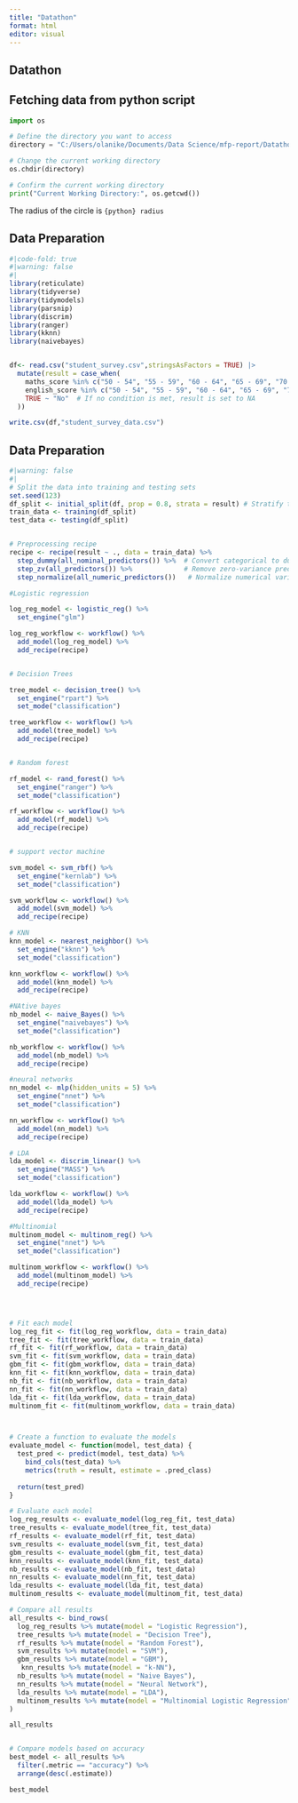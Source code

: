 ```yaml
---
title: "Datathon"
format: html
editor: visual
---
```


## Datathon


## Fetching data from python script

```python
import os

# Define the directory you want to access
directory = "C:/Users/olanike/Documents/Data Science/mfp-report/Datathon_2024"

# Change the current working directory
os.chdir(directory)

# Confirm the current working directory
print("Current Working Directory:", os.getcwd())

```

The radius of the circle is `{python} radius`


## Data Preparation

```r
#|code-fold: true
#|warning: false
#|
library(reticulate)
library(tidyverse)
library(tidymodels)
library(parsnip)
library(discrim)
library(ranger)
library(kknn)
library(naivebayes)


df<- read.csv("student_survey.csv",stringsAsFactors = TRUE) |>
  mutate(result = case_when(
    maths_score %in% c("50 - 54", "55 - 59", "60 - 64", "65 - 69", "70 - 75", "80 - 100") ~ "Yes",
    english_score %in% c("50 - 54", "55 - 59", "60 - 64", "65 - 69", "70 - 75", "80 - 100") ~ "Yes",
    TRUE ~ "No"  # If no condition is met, result is set to NA
  ))

write.csv(df,"student_survey_data.csv")
```

## Data Preparation

```r
#|warning: false
#|
# Split the data into training and testing sets
set.seed(123)
df_split <- initial_split(df, prop = 0.8, strata = result) # Stratify to maintain class balance
train_data <- training(df_split)
test_data <- testing(df_split)


# Preprocessing recipe
recipe <- recipe(result ~ ., data = train_data) %>%
  step_dummy(all_nominal_predictors()) %>%  # Convert categorical to dummy variables
  step_zv(all_predictors()) %>%             # Remove zero-variance predictors
  step_normalize(all_numeric_predictors())   # Normalize numerical variables

#Logistic regression

log_reg_model <- logistic_reg() %>%
  set_engine("glm")

log_reg_workflow <- workflow() %>%
  add_model(log_reg_model) %>%
  add_recipe(recipe)


# Decision Trees

tree_model <- decision_tree() %>%
  set_engine("rpart") %>%
  set_mode("classification")

tree_workflow <- workflow() %>%
  add_model(tree_model) %>%
  add_recipe(recipe)


# Random forest

rf_model <- rand_forest() %>%
  set_engine("ranger") %>%
  set_mode("classification")

rf_workflow <- workflow() %>%
  add_model(rf_model) %>%
  add_recipe(recipe)


# support vector machine

svm_model <- svm_rbf() %>%
  set_engine("kernlab") %>%
  set_mode("classification")

svm_workflow <- workflow() %>%
  add_model(svm_model) %>%
  add_recipe(recipe)

# KNN
knn_model <- nearest_neighbor() %>%
  set_engine("kknn") %>%
  set_mode("classification")

knn_workflow <- workflow() %>%
  add_model(knn_model) %>%
  add_recipe(recipe)

#NAtive bayes
nb_model <- naive_Bayes() %>%
  set_engine("naivebayes") %>%
  set_mode("classification")

nb_workflow <- workflow() %>%
  add_model(nb_model) %>%
  add_recipe(recipe)

#neural networks
nn_model <- mlp(hidden_units = 5) %>%
  set_engine("nnet") %>%
  set_mode("classification")

nn_workflow <- workflow() %>%
  add_model(nn_model) %>%
  add_recipe(recipe)

# LDA
lda_model <- discrim_linear() %>%
  set_engine("MASS") %>%
  set_mode("classification")

lda_workflow <- workflow() %>%
  add_model(lda_model) %>%
  add_recipe(recipe)

#Multinomial 
multinom_model <- multinom_reg() %>%
  set_engine("nnet") %>%
  set_mode("classification")

multinom_workflow <- workflow() %>%
  add_model(multinom_model) %>%
  add_recipe(recipe)




# Fit each model
log_reg_fit <- fit(log_reg_workflow, data = train_data)
tree_fit <- fit(tree_workflow, data = train_data)
rf_fit <- fit(rf_workflow, data = train_data)
svm_fit <- fit(svm_workflow, data = train_data)
gbm_fit <- fit(gbm_workflow, data = train_data)
knn_fit <- fit(knn_workflow, data = train_data)
nb_fit <- fit(nb_workflow, data = train_data)
nn_fit <- fit(nn_workflow, data = train_data)
lda_fit <- fit(lda_workflow, data = train_data)
multinom_fit <- fit(multinom_workflow, data = train_data)



# Create a function to evaluate the models
evaluate_model <- function(model, test_data) {
  test_pred <- predict(model, test_data) %>%
    bind_cols(test_data) %>%
    metrics(truth = result, estimate = .pred_class)
  
  return(test_pred)
}

# Evaluate each model
log_reg_results <- evaluate_model(log_reg_fit, test_data)
tree_results <- evaluate_model(tree_fit, test_data)
rf_results <- evaluate_model(rf_fit, test_data)
svm_results <- evaluate_model(svm_fit, test_data)
gbm_results <- evaluate_model(gbm_fit, test_data)
knn_results <- evaluate_model(knn_fit, test_data)
nb_results <- evaluate_model(nb_fit, test_data)
nn_results <- evaluate_model(nn_fit, test_data)
lda_results <- evaluate_model(lda_fit, test_data)
multinom_results <- evaluate_model(multinom_fit, test_data)

# Compare all results
all_results <- bind_rows(
  log_reg_results %>% mutate(model = "Logistic Regression"),
  tree_results %>% mutate(model = "Decision Tree"),
  rf_results %>% mutate(model = "Random Forest"),
  svm_results %>% mutate(model = "SVM"),
  gbm_results %>% mutate(model = "GBM"),
   knn_results %>% mutate(model = "k-NN"),
  nb_results %>% mutate(model = "Naive Bayes"),
  nn_results %>% mutate(model = "Neural Network"),
  lda_results %>% mutate(model = "LDA"),
  multinom_results %>% mutate(model = "Multinomial Logistic Regression")
)

all_results


# Compare models based on accuracy
best_model <- all_results %>%
  filter(.metric == "accuracy") %>%
  arrange(desc(.estimate))

best_model


```


